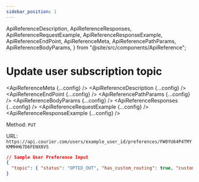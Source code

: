 ```yaml
---
sidebar_position: 1
---
```


  ApiReferenceDescription,
  ApiReferenceResponses,
  ApiReferenceRequestExample,
  ApiReferenceResponseExample,
  ApiReferenceEndPoint,
  ApiReferenceMeta,
  ApiReferencePathParams,
  ApiReferenceBodyParams,
} from "@site/src/components/ApiReference";


# Update user subscription topic

<ApiReferenceMeta {...config} />
<ApiReferenceDescription {...config} />
<ApiReferenceEndPoint {...config} />
<ApiReferencePathParams {...config} />
<ApiReferenceBodyParams {...config} />
<ApiReferenceResponses {...config} />
<ApiReferenceRequestExample {...config} />
<ApiReferenceResponseExample {...config} />

Method: `PUT`

URL: `https://api.courier.com/users/example_user_id/preferences/FW0YU64P4TMYKMMHH67D6FENX8VS`

```json title=JSON
// Sample User Preference Input
{
  "topic": { "status": "OPTED_OUT", "has_custom_routing": true, "custom_routing": ["sms", "push"] }
}
```

